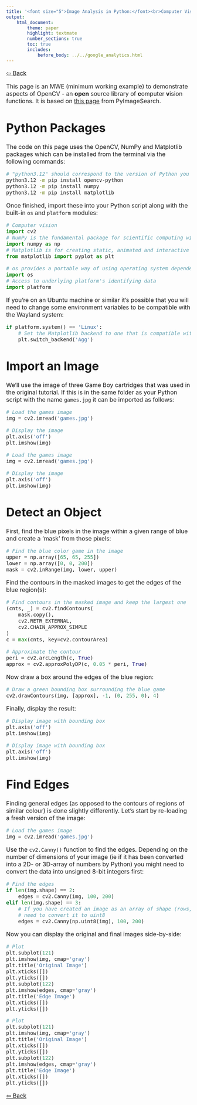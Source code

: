 ```yaml
---
title: '<font size="5">Image Analysis in Python:</font><br>Computer Vision'
output:
    html_document:
        theme: paper
        highlight: textmate
        number_sections: true
        toc: true
        includes:
            before_body: ../../google_analytics.html
---
```


<font size="3">

[⇦ Back](../../python.html)

This page is an MWE (minimum working example) to demonstrate aspects of
OpenCV - an **open** source library of **c**omputer **v**ision functions. It is
based on [this page](https://pyimagesearch.com/2015/06/22/install-opencv-3-0-and-python-2-7-on-ubuntu/) from PyImageSearch.

Python Packages
===============
The code on this page uses the OpenCV, NumPy and Matplotlib packages which can
be installed from the terminal via the following commands:

```bash
# "python3.12" should correspond to the version of Python you are using
python3.12 -m pip install opencv-python
python3.12 -m pip install numpy
python3.12 -m pip install matplotlib
```

Once finished, import these into your Python script along with the
built-in `os` and `platform` modules:

```python
# Computer vision
import cv2
# NumPy is the fundamental package for scientific computing with Python
import numpy as np
# Matplotlib is for creating static, animated and interactive visualizations
from matplotlib import pyplot as plt

# os provides a portable way of using operating system dependent functionality
import os
# Access to underlying platform's identifying data
import platform
```

If you're on an Ubuntu machine or similar it's possible that you will need to
change some environment variables to be compatible with the Wayland system:

```python
if platform.system() == 'Linux':
    # Set the Matplotlib backend to one that is compatible with Wayland
    plt.switch_backend('Agg')
```

Import an Image
===============
We'll use the image of three Game Boy cartridges that was used in the original tutorial. If this is in the same folder as your Python script with the name `games.jpg` it can be imported as follows:

```python
# Load the games image
img = cv2.imread('games.jpg')

# Display the image
plt.axis('off')
plt.imshow(img)
```

```python
# Load the games image
img = cv2.imread('games.jpg')

# Display the image
plt.axis('off')
plt.imshow(img)
```

Detect an Object
================
First, find the blue pixels in the image within a given range of blue and create a 'mask' from those pixels:

```python
# Find the blue color game in the image
upper = np.array([65, 65, 255])
lower = np.array([0, 0, 200])
mask = cv2.inRange(img, lower, upper)
```

Find the contours in the masked images to get the edges of the blue region(s):

```python
# Find contours in the masked image and keep the largest one
(cnts, _) = cv2.findContours(
    mask.copy(),
    cv2.RETR_EXTERNAL,
    cv2.CHAIN_APPROX_SIMPLE
)
c = max(cnts, key=cv2.contourArea)

# Approximate the contour
peri = cv2.arcLength(c, True)
approx = cv2.approxPolyDP(c, 0.05 * peri, True)
```

Now draw a box around the edges of the blue region:

```python
# Draw a green bounding box surrounding the blue game
cv2.drawContours(img, [approx], -1, (0, 255, 0), 4)
```

Finally, display the result:

```python
# Display image with bounding box
plt.axis('off')
plt.imshow(img)
```

```python
# Display image with bounding box
plt.axis('off')
plt.imshow(img)
```

Find Edges
==========
Finding general edges (as opposed to the contours of regions of similar colour) is done slightly differently. Let's start by re-loading a fresh version of the image:

```python
# Load the games image
img = cv2.imread('games.jpg')
```

Use the `cv2.Canny()` function to find the edges. Depending on the number of dimensions of your image (ie if it has been converted into a 2D- or 3D-array of numbers by Python) you might need to convert the data into unsigned 8-bit integers first:

```python
# Find the edges
if len(img.shape) == 2:
    edges = cv2.Canny(img, 100, 200)
elif len(img.shape) == 3:
    # If you have created an image as an array of shape (rows, columns, 3) you
    # need to convert it to uint8
    edges = cv2.Canny(np.uint8(img), 100, 200)
```

Now you can display the original and final images side-by-side:

```python
# Plot
plt.subplot(121)
plt.imshow(img, cmap='gray')
plt.title('Original Image')
plt.xticks([])
plt.yticks([])
plt.subplot(122)
plt.imshow(edges, cmap='gray')
plt.title('Edge Image')
plt.xticks([])
plt.yticks([])
```

```python
# Plot
plt.subplot(121)
plt.imshow(img, cmap='gray')
plt.title('Original Image')
plt.xticks([])
plt.yticks([])
plt.subplot(122)
plt.imshow(edges, cmap='gray')
plt.title('Edge Image')
plt.xticks([])
plt.yticks([])
```

[⇦ Back](../../python.html)

</font>
